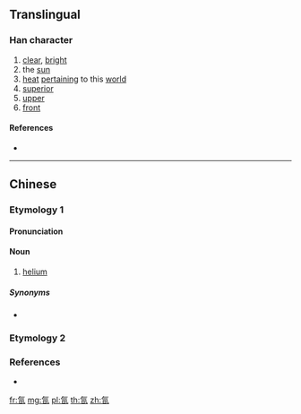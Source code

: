 ==Translingual==

===Han character===
{{Han char|rn=84|rad=气|as=04|sn=8|four=|canj=ONA|ids=⿹气日}}

# [[clear]], [[bright]]
# the [[sun]]
# [[heat]] [[pertain]]ing to this [[world]]
# [[superior]]
# [[upper]]
# [[front]]

====References====
* {{Han ref|kx=0599.060|dkj=17049|dj=0990.190|hdz=32010.100|uh=6C1C|ud=27676}}

----

==Chinese==

===Etymology 1===
{{zh-forms}}

====Pronunciation====
{{zh-pron
|m=rì
|ma=
|c=
|h=pfs=
|md=
|mn=
|w=
|mc=
|oc=
|cat=a,n
}}

====Noun====
{{zh-noun}}

# {{lb|zh|obsolete}} [[helium]]

=====Synonyms=====
* {{zh-l|氦}}

===Etymology 2===
{{zh-see|陽|v}}

===References===
* {{R:twedu|N00005}}

[[fr:氜]]
[[mg:氜]]
[[pl:氜]]
[[th:氜]]
[[zh:氜]]